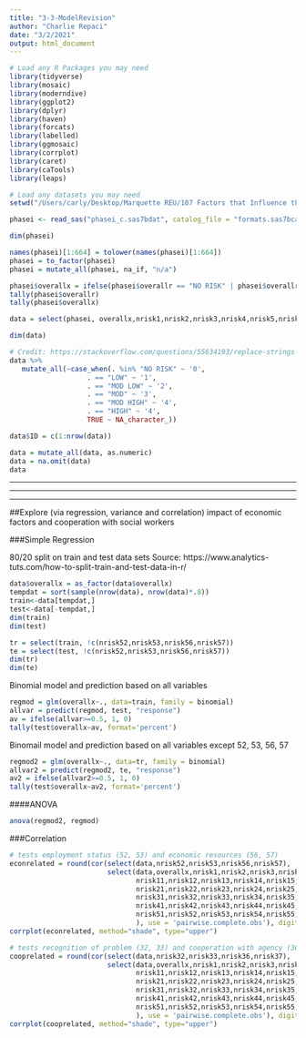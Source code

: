```yaml
---
title: "3-3-ModelRevision"
author: "Charlie Repaci"
date: "3/2/2021"
output: html_document
---
```


```r
# Load any R Packages you may need
library(tidyverse)
library(mosaic)
library(moderndive)
library(ggplot2)
library(dplyr)
library(haven)
library(forcats)
library(labelled)
library(ggmosaic)
library(corrplot)
library(caret)
library(caTools)
library(leaps)
```

```r
# Load any datasets you may need
setwd("/Users/carly/Desktop/Marquette REU/107 Factors that Influence the Decision Not to Substantiate a CPS Referral/Data/")

phasei <- read_sas("phasei_c.sas7bdat", catalog_file = "formats.sas7bcat")

dim(phasei)

names(phasei)[1:664] = tolower(names(phasei)[1:664])
phasei = to_factor(phasei)
phasei = mutate_all(phasei, na_if, "n/a")
```

```r
phasei$overallx = ifelse(phasei$overallr == "NO RISK" | phasei$overallr == "LOW" | phasei$overallr == "MOD LOW", 0, 1)
tally(phasei$overallr)
tally(phasei$overallx)

data = select(phasei, overallx,nrisk1,nrisk2,nrisk3,nrisk4,nrisk5,nrisk6,nrisk7,nrisk8,nrisk9,nrisk10,nrisk11,nrisk12,nrisk13,nrisk14,nrisk15,nrisk16,nrisk17,nrisk18,nrisk19,nrisk20,nrisk21,nrisk22,nrisk23,nrisk24,nrisk25,nrisk26,nrisk27,nrisk28,nrisk29,nrisk30,nrisk31,nrisk32,nrisk33,nrisk34,nrisk35,nrisk36,nrisk37,nrisk38,nrisk39,nrisk40,nrisk41,nrisk42,nrisk43,nrisk44,nrisk45,nrisk46,nrisk47,nrisk48,nrisk49,nrisk50,nrisk51,nrisk52,nrisk53,nrisk54,nrisk55,nrisk56,nrisk57,nrisk58,nrisk59)

dim(data)

# Credit: https://stackoverflow.com/questions/55634193/replace-strings-with-values-across-multiple-columns-at-once
data %>%
   mutate_all(~case_when(. %in% "NO RISK" ~ '0', 
                   . == "LOW" ~ '1', 
                   . == "MOD LOW" ~ '2', 
                   . == "MOD" ~ '3', 
                   . == "MOD HIGH" ~ '4',
                   . == "HIGH" ~ '4', 
                   TRUE ~ NA_character_))

data$ID = c(1:nrow(data))

data = mutate_all(data, as.numeric)
data = na.omit(data)
data
```

***
***
***

##Explore (via regression, variance and correlation) impact of economic factors and cooperation with social workers

###Simple Regression

80/20 split on train and test data sets
Source: https://www.analytics-tuts.com/how-to-split-train-and-test-data-in-r/
```r
data$overallx = as_factor(data$overallx)
tempdat = sort(sample(nrow(data), nrow(data)*.8))
train<-data[tempdat,]
test<-data[-tempdat,]
dim(train)
dim(test)

tr = select(train, !c(nrisk52,nrisk53,nrisk56,nrisk57))
te = select(test, !c(nrisk52,nrisk53,nrisk56,nrisk57))
dim(tr)
dim(te)
```

Binomial model and prediction based on all variables
```r
regmod = glm(overallx~., data=train, family = binomial)
allvar = predict(regmod, test, "response")
av = ifelse(allvar>=0.5, 1, 0)
tally(test$overallx~av, format='percent')
```

Binomail model and prediction based on all variables except 52, 53, 56, 57
```r
regmod2 = glm(overallx~., data=tr, family = binomial)
allvar2 = predict(regmod2, te, "response")
av2 = ifelse(allvar2>=0.5, 1, 0)
tally(test$overallx~av2, format='percent')
```

####ANOVA
```r
anova(regmod2, regmod)
```

###Correlation

```r
# tests employment status (52, 53) and economic resources (56, 57)
econrelated = round(cor(select(data,nrisk52,nrisk53,nrisk56,nrisk57),
                        select(data,overallx,nrisk1,nrisk2,nrisk3,nrisk4,nrisk5,nrisk6,nrisk7,nrisk8,nrisk9,nrisk10,
                               nrisk11,nrisk12,nrisk13,nrisk14,nrisk15,nrisk16,nrisk17,nrisk18,nrisk19,nrisk20,
                               nrisk21,nrisk22,nrisk23,nrisk24,nrisk25,nrisk26,nrisk27,nrisk28,nrisk29,nrisk30,
                               nrisk31,nrisk32,nrisk33,nrisk34,nrisk35,nrisk36,nrisk37,nrisk38,nrisk39,nrisk40,
                               nrisk41,nrisk42,nrisk43,nrisk44,nrisk45,nrisk46,nrisk47,nrisk48,nrisk49,nrisk50,
                               nrisk51,nrisk52,nrisk53,nrisk54,nrisk55,nrisk56,nrisk57,nrisk58,nrisk59
                               ), use = 'pairwise.complete.obs'), digits = 1)
corrplot(econrelated, method="shade", type="upper")

# tests recognition of problem (32, 33) and cooperation with agency (36, 37)
cooprelated = round(cor(select(data,nrisk32,nrisk33,nrisk36,nrisk37),
                        select(data,overallx,nrisk1,nrisk2,nrisk3,nrisk4,nrisk5,nrisk6,nrisk7,nrisk8,nrisk9,nrisk10,
                               nrisk11,nrisk12,nrisk13,nrisk14,nrisk15,nrisk16,nrisk17,nrisk18,nrisk19,nrisk20,
                               nrisk21,nrisk22,nrisk23,nrisk24,nrisk25,nrisk26,nrisk27,nrisk28,nrisk29,nrisk30,
                               nrisk31,nrisk32,nrisk33,nrisk34,nrisk35,nrisk36,nrisk37,nrisk38,nrisk39,nrisk40,
                               nrisk41,nrisk42,nrisk43,nrisk44,nrisk45,nrisk46,nrisk47,nrisk48,nrisk49,nrisk50,
                               nrisk51,nrisk52,nrisk53,nrisk54,nrisk55,nrisk56,nrisk57,nrisk58,nrisk59
                               ), use = 'pairwise.complete.obs'), digits = 1)
corrplot(cooprelated, method="shade", type="upper")
```











